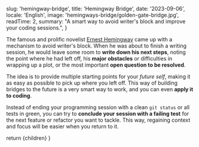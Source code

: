 
  slug: 'hemingway-bridge',
  title: 'Hemingway Bridge',
  date: '2023-09-06',
  locale: 'English',
  image: 'hemingways-bridge/golden-gate-bridge.jpg',
  readTime: 2,
  summary: "A smart way to avoid writer's block and improve your coding sessions.",
}

The famous and prolific novelist [Ernest Hemingway](https://en.wikipedia.org/wiki/Ernest_Hemingway) came up with a mechanism to avoid writer's block. When he was about to finish a writing session, he would leave some room to **write down his next steps**, noting the point where he had left off, his **major obstacles** or difficulties in wrapping up a plot, or the most important **open question to be resolved**.

The idea is to provide multiple starting points for your _future self_, making it as easy as possible to pick up where you left off. This way of building bridges to the future is a very smart way to work, and you can even **apply it to coding**.

Instead of ending your programming session with a clean `git status` or all tests in green, you can try to **conclude your session with a failing test** for the next feature or refactor you want to tackle. This way, regaining context and focus will be easier when you return to it.

  return <MdxLayout slug="hemingway-bridge">{children}</MdxLayout>
}
